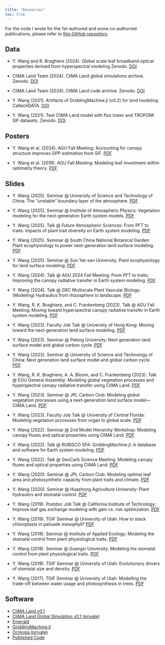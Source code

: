 ```yaml
---
title: "Resources"
toc: true
---
```


For the code I wrote for the 1st-authored and some co-authorred publications, please refer to [this GitHub repository](https://github.com/Yujie-WANG/Published-Codes-Yujie-WANG){target="_blank"}.

## Data

- Y. Wang and R. Braghiere (2024).
  Global scale leaf broadband optical properties derived from hyperspectral modeling
  Zenodo.
  [DOI](https://doi.org/10.5281/zenodo.7570314){target="_blank"}

- CliMA Land Team (2024).
  CliMA Land global simulations archive.
  Zenodo.
  [DOI](https://doi.org/10.5281/zenodo.7526232){target="_blank"}

- CliMA Land Team (2024).
  CliMA Land code archive.
  Zenodo.
  [DOI](https://doi.org/10.5281/zenodo.7526251){target="_blank"}

- Y. Wang (2021).
  Artifacts of GriddingMachine.jl (v0.2) for land modeling.
  CaltechDATA.
  [DOI](http://dx.doi.org/10.22002/D1.2129){target="_blank"}

- Y. Wang (2021).
  Test CliMA Land model with flux tower and TROPOMI SIF datasets.
  Zenodo.
  [DOI](https://doi.org/10.5281/zenodo.4762774){target="_blank"}

## Posters

- Y. Wang et al. (2024).
  AGU Fall Meeting:
  Accounting for canopy structure improves GPP estimation from SIF.
  [PDF](https://github.com/silicormosia/silicormosia.github.io/raw/main/posters/2024-wang-agu.pdf){target="_blank"}

- Y. Wang et al. (2019).
  AGU Fall Meeting:
  Modeling leaf investment within optimality theory.
  [PDF](https://github.com/silicormosia/silicormosia.github.io/raw/main/posters/2019-wang-agu.pdf){target="_blank"}

## Slides

- Y. Wang (2025).
  Seminar @ University of Science and Technology of China:
  The "unstable" boundary layer of the atmosphere.
  [PDF](https://github.com/silicormosia/silicormosia.github.io/raw/main/talks/2025-wang-ustc-intro.pdf){target="_blank"}

- Y. Wang (2025).
  Seminar @ Institute of Atmospheric Physics:
  Vegetation modeling for the next-generation Earth system models.
  [PDF](https://github.com/silicormosia/silicormosia.github.io/raw/main/talks/2025-wang-iap.pdf){target="_blank"}

- Y. Wang (2025).
  Talk @ Future Atmospheric Sciences:
  From PFT to traits: Impacts of plant trait diversity on Earth system modeling.
  [PDF](https://github.com/silicormosia/silicormosia.github.io/raw/main/talks/2025-wang-atmosfuture.pdf){target="_blank"}

- Y. Wang (2025).
  Seminar @ South China National Botanical Garden:
  Plant ecophysiology to power next-generation land surface modeling.
  [PDF](https://github.com/silicormosia/silicormosia.github.io/raw/main/talks/2025-wang-scbg.pdf){target="_blank"}

- Y. Wang (2025).
  Seminar @ Sun Yat-sen University.
  Plant ecophysiology for land surface modeling.
  [PDF](https://github.com/silicormosia/silicormosia.github.io/raw/main/talks/2025-wang-sysu.pdf){target="_blank"}

- Y. Wang (2024).
  Talk @ AGU 2024 Fall Meeting:
  From PFT to traits: Improving the canopy radiative transfer in Earth system modeling.
  [PDF](https://github.com/silicormosia/silicormosia.github.io/raw/main/talks/2024-wang-agu.pdf){target="_blank"}

- Y. Wang (2024).
  Talk @ GRC Multiscale Plant Vascular Biology:
  (Modeling) Hydraulics from rhizosphere to landscape.
  [PDF](https://github.com/silicormosia/silicormosia.github.io/raw/main/talks/2024-wang-grc.pdf){target="_blank"}

- Y. Wang, R. K. Braghiere, and C. Frankenberg (2023).
  Talk @ AGU Fall Meeting:
  Moving toward hyperspectral canopy radiative transfer in Earth system modeling.
  [PDF](https://github.com/silicormosia/silicormosia.github.io/raw/main/talks/2023-wang-agu.pdf){target="_blank"}

- Y. Wang (2023).
  Faculty Job Talk @ University of Hong Kong:
  Moving toward the next-generation land surface modeling.
  [PDF](https://github.com/silicormosia/silicormosia.github.io/raw/main/talks/2023-wang-hku.pdf){target="_blank"}

- Y. Wang (2023).
  Seminar @ Peking University:
  Next generation land surface model and global carbon cycle.
  [PDF](https://github.com/silicormosia/silicormosia.github.io/raw/main/talks/2023-wang-china.pdf){target="_blank"}

- Y. Wang (2023).
  Seminar @ University of Science and Technology of China:
  Next generation land surface model and global carbon cycle.
  [PDF](https://github.com/silicormosia/silicormosia.github.io/raw/main/talks/2023-wang-china.pdf){target="_blank"}

- Y. Wang, R. K. Braghiere, A. A. Bloom, and C. Frankenberg (2023).
  Talk @ EGU General Assembly:
  Modeling global vegetation processes and hyperspectral canopy radiative transfer using CliMA Land.
  [PDF](https://github.com/silicormosia/silicormosia.github.io/raw/main/talks/2023-wang-egu.pdf){target="_blank"}

- Y. Wang (2023).
  Seminar @ JPL Carbon Club:
  Modeling global vegetation processes using a next-generation land surface model—CliMA Land.
  [PDF](https://github.com/silicormosia/silicormosia.github.io/raw/main/talks/2023-wang-jpl.pdf){target="_blank"}

- Y. Wang (2023).
  Faculty Job Talk @ University of Central Florida:
  Modeling vegetation processes from organ to global scale.
  [PDF](https://github.com/silicormosia/silicormosia.github.io/raw/main/talks/2023-wang-ucf.pdf){target="_blank"}

- Y. Wang (2022).
  Seminar @ 2nd Model Hierarchy Workshop:
  Modeling canopy fluxes and optical properties using CliMA Land.
  [PDF](https://github.com/silicormosia/silicormosia.github.io/raw/main/talks/2022-wang-hierarchy.pdf){target="_blank"}

- Y. Wang (2022).
  Talk @ RUBISCO SFA:
  GriddingMachine.jl: A database and software for Earth system modeling.
  [PDF](https://github.com/silicormosia/silicormosia.github.io/raw/main/talks/2022-wang-rubisco.pdf){target="_blank"}

- Y. Wang (2022).
  Talk @ GeoCarb Science Meeting:
  Modeling canopy fluxes and optical properties using CliMA Land.
  [PDF](https://github.com/silicormosia/silicormosia.github.io/raw/main/talks/2022-wang-geocarb.pdf){target="_blank"}

- Y. Wang (2020).
  Seminar @ JPL Carbon Club:
  Modeling optimal leaf area and photosynthetic capacity from plant traits and climate.
  [PDF](https://github.com/silicormosia/silicormosia.github.io/raw/main/talks/2020-wang-jpl.pdf){target="_blank"}

- Y. Wang (2020).
  Seminar @ Huazhong Agriculture University:
  Plant hydraulics and stomatal control.
  [PDF](https://github.com/silicormosia/silicormosia.github.io/raw/main/talks/2020-wang-hzau.pdf){target="_blank"}

- Y. Wang (2019).
  Postdoc Job Talk @ California Institute of Technology:
  Improve leaf gas exchange modeling with gain vs. risk optimization.
  [PDF](https://github.com/silicormosia/silicormosia.github.io/raw/main/talks/2019-wang-caltech.pdf){target="_blank"}

- Y. Wang (2019).
  TGIF Seminar @ University of Utah:
  How to stack chloroplasts in palisade mesophyll?
  [PDF](https://github.com/silicormosia/silicormosia.github.io/raw/main/talks/2019-wang-tgif.zip){target="_blank"}

- Y. Wang (2018).
  Seminar @ Institute of Applied Ecology:
  Modeling the stomatal control from plant physiological traits.
  [PDF](https://github.com/silicormosia/silicormosia.github.io/raw/main/talks/2018-wang-iae.pdf){target="_blank"}

- Y. Wang (2018).
  Seminar @ Guangxi University:
  Modeling the stomatal control from plant physiological traits.
  [PDF](https://github.com/silicormosia/silicormosia.github.io/raw/main/talks/2018-wang-gxu.pdf){target="_blank"}

- Y. Wang (2018).
  TGIF Seminar @ University of Utah:
  Evolutionary drivers of stomatal size and density.
  [PDF](https://github.com/silicormosia/silicormosia.github.io/raw/main/talks/2018-wang-tgif.pdf){target="_blank"}

- Y. Wang (2017).
  TGIF Seminar @ University of Utah:
  Modelling the trade-off between water usage and photosynthesis in trees.
  [PDF](https://github.com/silicormosia/silicormosia.github.io/raw/main/talks/2017-wang-tgif.pdf){target="_blank"}

## Software

- [CliMA Land v0.1](https://github.com/silicormosia/clima-land-v0.1){target="_blank"}
- [CliMA Land Global Simulation v0.1 (private)](https://github.com/Yujie-W/ClimaLand-0.1){target="_blank"}
- [Emerald](https://github.com/Yujie-W/Emerald){target="_blank"}
- [GriddingMachine.jl](https://github.com/CliMA/GriddingMachine.jl){target="_blank"}
- [Ormosia (private)](https://github.com/Yujie-W/Ormosia){target="_blank"}
- [Published Code](https://github.com/Yujie-WANG/Published-Codes-Yujie-WANG){target="_blank"}
